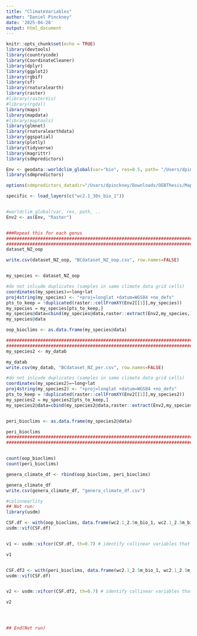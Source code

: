 ```yaml
---
title: "ClimateVariables"
author: "Daniel Pinckney"
date: '2025-04-28'
output: html_document
---
```


```r
knitr::opts_chunk$set(echo = TRUE)
library(devtools)
library(countrycode)
library(CoordinateCleaner)
library(dplyr)
library(ggplot2)
library(rgbif)
library(sf)
library(rnaturalearth)
library(raster)
#library(rasterVis)
#library(rgdal)
library(maps)
library(mapdata)
#library(maptools)
library(glmnet)
library(rnaturalearthdata)
library(ggspatial)
library(plotly)
library(tidyverse)
library(magrittr)
library(sdmpredictors)
```

```r

Env <- geodata::worldclim_global(var="bio", res=0.5, path= "/Users/dpinckney/Downloads/OEBThesis/Mapping/NicheModeling") ##comes in as global by default
library(sdmpredictors)

options(sdmpredictors_datadir="/Users/dpinckney/Downloads/OEBThesis/Mapping/NicheModeling/wc2.1_30s_bio")

specific <- load_layers(c("wc2.1_30s_bio_1"))


#worldclim_global(var, res, path, ..
Env2 <- as(Env, "Raster")


###Repeat this for each genus
########################################################################################################################################
########################################################################################################################################
dataset_NZ_oop

write.csv(dataset_NZ_oop, "BCdataset_NZ_oop.csv", row.names=FALSE)


my_species <- dataset_NZ_oop 

#do not inlcude duplicates (samples in same climate data grid cells)
coordinates(my_species)=~long+lat
proj4string(my_species) <- "+proj=longlat +datum=WGS84 +no_defs"
pts_to_keep = !duplicated(raster::cellFromXY(Env2[[1]],my_species))
my_species = my_species[pts_to_keep,]
my_species@data=cbind(my_species@data,raster::extract(Env2,my_species,ID=F))
my_species@data

oop_bioclims <- as.data.frame(my_species@data)

########################################################################################################################################
########################################################################################################################################
my_species2 <- my_datab

my_datab
write.csv(my_datab, "BCdataset_NZ_per.csv", row.names=FALSE)

#do not inlcude duplicates (samples in same climate data grid cells)
coordinates(my_species2)=~long+lat
proj4string(my_species2) <- "+proj=longlat +datum=WGS84 +no_defs"
pts_to_keep = !duplicated(raster::cellFromXY(Env2[[1]],my_species2))
my_species2 = my_species2[pts_to_keep,]
my_species2@data=cbind(my_species2@data,raster::extract(Env2,my_species2,ID=F))


peri_bioclims <- as.data.frame(my_species2@data)

peri_bioclims
########################################################################################################################################
########################################################################################################################################


count(oop_bioclims)
count(peri_bioclims)

genera_climate_df <- rbind(oop_bioclims, peri_bioclims)

genera_climate_df
write.csv(genera_climate_df, "genera_climate_df.csv")


```


```r

#colinnearlity
## Not run: 
library(usdm)

CSF.df <- with(oop_bioclims, data.frame(wc2.1_2.5m_bio_1, wc2.1_2.5m_bio_2, wc2.1_2.5m_bio_3, wc2.1_2.5m_bio_4, wc2.1_2.5m_bio_5, wc2.1_2.5m_bio_6, wc2.1_2.5m_bio_7, wc2.1_2.5m_bio_8, wc2.1_2.5m_bio_9, wc2.1_2.5m_bio_10, wc2.1_2.5m_bio_11, wc2.1_2.5m_bio_12, wc2.1_2.5m_bio_13, wc2.1_2.5m_bio_14, wc2.1_2.5m_bio_15, wc2.1_2.5m_bio_16, wc2.1_2.5m_bio_17, wc2.1_2.5m_bio_18, wc2.1_2.5m_bio_19))
usdm::vif(CSF.df)


v1 <- usdm::vifcor(CSF.df, th=0.7) # identify collinear variables that should be excluded

v1


CSF.df2 <- with(peri_bioclims, data.frame(wc2.1_2.5m_bio_1, wc2.1_2.5m_bio_2, wc2.1_2.5m_bio_3, wc2.1_2.5m_bio_4, wc2.1_2.5m_bio_5, wc2.1_2.5m_bio_6, wc2.1_2.5m_bio_7, wc2.1_2.5m_bio_8, wc2.1_2.5m_bio_9, wc2.1_2.5m_bio_10, wc2.1_2.5m_bio_11, wc2.1_2.5m_bio_12, wc2.1_2.5m_bio_13, wc2.1_2.5m_bio_14, wc2.1_2.5m_bio_15, wc2.1_2.5m_bio_16, wc2.1_2.5m_bio_17, wc2.1_2.5m_bio_18, wc2.1_2.5m_bio_19))
usdm::vif(CSF.df)


v2 <- usdm::vifcor(CSF.df2, th=0.7) # identify collinear variables that should be excluded

v2




## End(Not run)

```